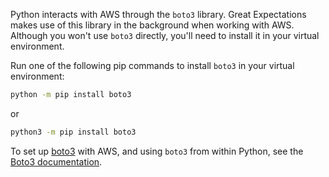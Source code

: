 Python interacts with AWS through the `boto3` library.  Great Expectations makes use of this library in the background when working with AWS.  Although you won't use `boto3` directly, you'll need to install it in your virtual environment.


Run one of the following pip commands to install `boto3` in your virtual environment:

```bash title="Terminal command"
python -m pip install boto3
```

or

```bash title="Terminal command"
python3 -m pip install boto3
```

To set up [boto3](https://github.com/boto/boto3) with AWS, and using `boto3` from within Python, see the [Boto3 documentation](https://boto3.amazonaws.com/v1/documentation/api/latest/index.html).
